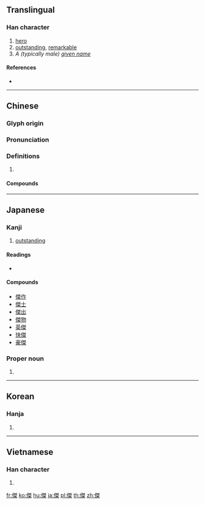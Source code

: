 {{also|杰}}
==Translingual==

===Han character===
{{Han char|rn=9|rad=人|as=10|sn=12|four=25294|canj=ONQD|ids=⿰亻桀}}

# [[hero]]
# [[outstanding]], [[remarkable]]
# ''A (typically male) [[given name]]''

====References====
* {{Han ref|kx=0113.090|dkj=00955|dj=0240.150|hdz=10204.050|uh=5091|ud=20625|bh=B3C7|bd=46023}}

----

==Chinese==
{{zh-forms|s=杰}}

===Glyph origin===
{{Han etym}}

===Pronunciation===
{{zh-pron
|m=jié
|c=git6
|h=pfs=kiet
|mn=kia̍t
|mc=y
|oc=y
|cat=
}}

===Definitions===
{{zh-hanzi}}

# {{rfdef|zh}}

====Compounds====
{{zh-der|傑出|傑作|俊傑|人傑地靈|四傑|怪傑|初唐四傑|地靈人傑|人傑|女中豪傑|傑克|精心傑作|豪傑|英傑|英雄豪傑}}

----

==Japanese==

===Kanji===
{{ja-kanji|grade=c|rs=人10}}

# [[outstanding]]

====Readings====
* {{ja-readings|goon=[[げち]] (gechi) {{non-joyo-reading}}|kanon=[[けつ]] (ketsu)|kun=[[すぐれる]] (sugureru)}}

====Compounds====
* [[傑作]]
* [[傑士]]
* [[傑出]]
* [[傑物]]
* [[英傑]]
* [[快傑]]
* [[豪傑]]

===Proper noun===
{{ja-pos|proper|すぐる}}

# {{given name|male|lang=ja|sort=すぐる}}

----

==Korean==

===Hanja===
{{ko-hanja|hangeul=걸|rv=geol|mr=kŏl}}

# {{defn|lang=ko|sort=人10}}

----

==Vietnamese==

===Han character===
{{vi-hantu|[[kiệt]]|rs=人10}}

# {{defn|lang=vi|sort=人10}}

[[fr:傑]]
[[ko:傑]]
[[hu:傑]]
[[ja:傑]]
[[pl:傑]]
[[th:傑]]
[[zh:傑]]